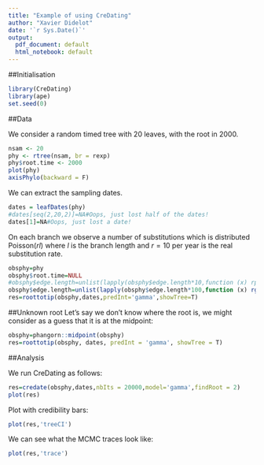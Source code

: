 ```yaml
---
title: "Example of using CreDating"
author: "Xavier Didelot"
date: '`r Sys.Date()`'
output:
  pdf_document: default
  html_notebook: default
---
```


##Initialisation

```r
library(CreDating)
library(ape)
set.seed(0)
```

##Data

We consider a random timed tree with 20 leaves, with the root in 2000. 

```r
nsam <- 20
phy <- rtree(nsam, br = rexp)
phy$root.time <- 2000
plot(phy)
axisPhylo(backward = F)
```

We can extract the sampling dates.
```r
dates = leafDates(phy)
#dates[seq(2,20,2)]=NA#Oops, just lost half of the dates!
dates[1]=NA#Oops, just lost a date!
```

On each branch we observe a number of substitutions which is distributed $\mathrm{Poisson}(rl)$
where $l$ is the branch length and 
$r=10$ per year is the real substitution rate.
```r
obsphy=phy
obsphy$root.time=NULL
#obsphy$edge.length=unlist(lapply(obsphy$edge.length*10,function (x) rpois(1,x)))
obsphy$edge.length=unlist(lapply(obsphy$edge.length*100,function (x) rgamma(1,x,1)))
res=roottotip(obsphy,dates,predInt='gamma',showTree=T)
```

##Unknown root
Let's say we don't know where the root is, we might consider as a guess that it is at
the midpoint:
```r
obsphy=phangorn::midpoint(obsphy)
res=roottotip(obsphy, dates, predInt = 'gamma', showTree = T)
```

##Analysis

We run CreDating as follows:

```r
res=credate(obsphy,dates,nbIts = 20000,model='gamma',findRoot = 2)
plot(res)
```

Plot with credibility bars:
```r
plot(res,'treeCI')
```


We can see what the MCMC traces look like:

```r
plot(res,'trace')
```
